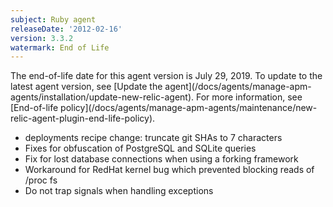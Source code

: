 ```yaml
---
subject: Ruby agent
releaseDate: '2012-02-16'
version: 3.3.2
watermark: End of Life
---
```


<Callout variant="important">
  The end-of-life date for this agent version is July 29, 2019. To update to the latest agent version, see [Update the agent](/docs/agents/manage-apm-agents/installation/update-new-relic-agent). For more information, see [End-of-life policy](/docs/agents/manage-apm-agents/maintenance/new-relic-agent-plugin-end-life-policy).
</Callout>

* deployments recipe change: truncate git SHAs to 7 characters
* Fixes for obfuscation of PostgreSQL and SQLite queries
* Fix for lost database connections when using a forking framework
* Workaround for RedHat kernel bug which prevented blocking reads of /proc fs
* Do not trap signals when handling exceptions
